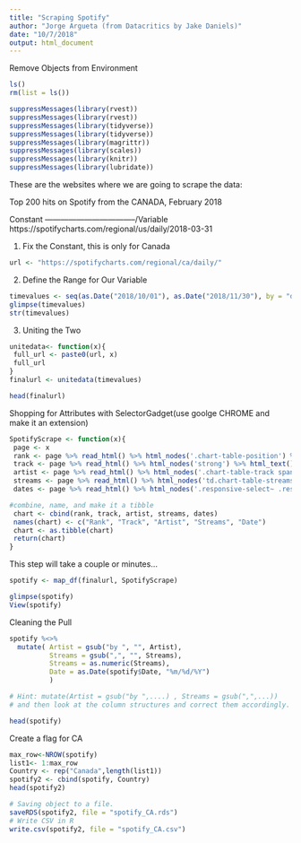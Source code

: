 ---
title: "Scraping Spotify"
author: "Jorge Argueta (from Datacritics by Jake Daniels)"
date: "10/7/2018"
output: html_document
---

Remove Objects from Environment
```{r}
ls()
rm(list = ls())
```

```{r}
suppressMessages(library(rvest))
suppressMessages(library(rvest))
suppressMessages(library(tidyverse))
suppressMessages(library(tidyverse))
suppressMessages(library(magrittr))
suppressMessages(library(scales))
suppressMessages(library(knitr))
suppressMessages(library(lubridate))
```

These are the websites where we are going to scrape the data:

Top 200 hits on Spotify from the CANADA, February 2018

Constant -----------------------------------/Variable
https://spotifycharts.com/regional/us/daily/2018-03-31



1. Fix the Constant, this is only for Canada
```{r}
url <- "https://spotifycharts.com/regional/ca/daily/"
```

2. Define the Range for Our Variable
```{r}
timevalues <- seq(as.Date("2018/10/01"), as.Date("2018/11/30"), by = "day")
glimpse(timevalues)
str(timevalues)
```

3. Uniting the Two
```{r}
unitedata<- function(x){
 full_url <- paste0(url, x)
 full_url
}
finalurl <- unitedata(timevalues)

head(finalurl)
```

Shopping for Attributes with SelectorGadget(use goolge CHROME and make it an extension)
```{r}
SpotifyScrape <- function(x){
 page <- x
 rank <- page %>% read_html() %>% html_nodes('.chart-table-position') %>% html_text() %>% as.data.frame()
 track <- page %>% read_html() %>% html_nodes('strong') %>% html_text() %>% as.data.frame()
 artist <- page %>% read_html() %>% html_nodes('.chart-table-track span') %>% html_text() %>% as.data.frame()
 streams <- page %>% read_html() %>% html_nodes('td.chart-table-streams') %>% html_text() %>% as.data.frame()
 dates <- page %>% read_html() %>% html_nodes('.responsive-select~ .responsive-select+ .responsive-select .responsive-select-value') %>% html_text() %>% as.data.frame()

#combine, name, and make it a tibble
 chart <- cbind(rank, track, artist, streams, dates)
 names(chart) <- c("Rank", "Track", "Artist", "Streams", "Date")
 chart <- as.tibble(chart)
 return(chart)
}
```

This step will take a couple or minutes...
```{r}
spotify <- map_df(finalurl, SpotifyScrape)
```

```{r}
glimpse(spotify)
View(spotify)
```

Cleaning the Pull
```{r}
spotify %<>% 
  mutate( Artist = gsub("by ", "", Artist), 
          Streams = gsub(",", "", Streams), 
          Streams = as.numeric(Streams), 
          Date = as.Date(spotify$Date, "%m/%d/%Y")
          )

# Hint: mutate(Artist = gsub("by ",....) , Streams = gsub(",",...)) 
# and then look at the column structures and correct them accordingly.
```

```{r}
head(spotify)
```

Create a flag for CA
```{r}
max_row<-NROW(spotify)
list1<- 1:max_row
Country <- rep("Canada",length(list1))
spotify2 <- cbind(spotify, Country)
head(spotify2)
```

```{r}
# Saving object to a file.
saveRDS(spotify2, file = "spotify_CA.rds")
# Write CSV in R
write.csv(spotify2, file = "spotify_CA.csv")
```

